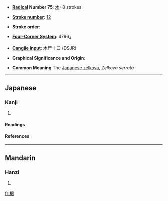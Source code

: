 * '''[[Index:Chinese radical| Radical]] Number 75''': [[Index:Chinese radical/木|木]]+8 strokes

* '''[[Index:Chinese total strokes|Stroke number]]''': [[Index:Chinese total strokes/12|12]]

* '''Stroke order''': 

* '''[[Index:Chinese four corner|Four-Corner System]]''': 4796<sub>4</sub>

* '''[[Index:Chinese Cangjie|Cangjie input]]''': 木尸十口 (DSJR)

* '''Graphical Significance and Origin''': 

* '''Common Meaning''' The [[Japanese zelkova]], ''Zelkova serrata''

----
==Japanese==
===Kanji===
{{ja-kanji|grade=}}
# {{defn|Japanese}} 
====Readings====
{{ja-readings|on=[[きょ]] (kyo), [[こ]] (ko)|kun=[[まがき]] (magaki)}}
====References====
{{Han ref|kx=0536.130|dkj=15026|dj=0924.040|hdz=21240.040|uh=6910|ud=26896|bh=D9B9|bd=55737}}

----
==Mandarin==
===Hanzi===
{{cmn-hanzi|pin=[[jū]] (ju1), [[pí]] (pi2), [[pì]] (pi4)|wg=chü<sup>1</sup>, p'i<sup>2</sup>, p'i<sup>4</sup>}}
# {{defn|Mandarin}}

[[fr:椐]]
